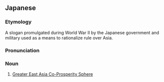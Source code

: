 ==Japanese==
{{ja-kanjitab|だい|とう|あ|きょう|えい|けん|yomi=o}}

===Etymology===
A slogan promulgated during World War II by the Japanese government and military used as a means to rationalize rule over Asia.

===Pronunciation===
{{ja-pron|だいとうあ きょうえいかん|yomi=o}}

===Noun===
{{ja-noun|^だい ^とうあ ^きょうえいけん}}

# [[w:Greater East Asia Co-Prosperity Sphere|Greater East Asia Co-Prosperity Sphere]]